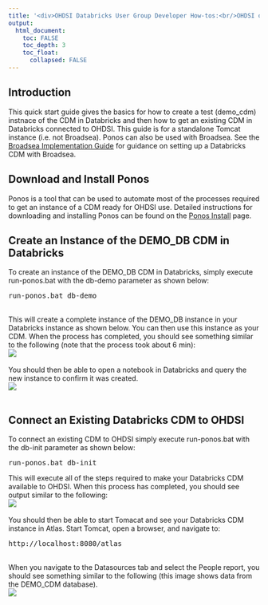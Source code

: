 ---
title: '<div>OHDSI Databricks User Group Developer How-tos:<br/>OHDSI on Databricks Quick Start Guide</div>'
output:
  html_document:
    toc: FALSE
    toc_depth: 3
    toc_float:
      collapsed: FALSE
---

<p>
  <h2>Introduction</h2>
  This quick start guide gives the basics for how to create a test (demo_cdm) instnace of the CDM in Databricks 
  and then how to get an existing CDM in Databricks connected to OHDSI. 
  This guide is for a standalone Tomcat instance (i.e. not Broadsea). 
  Ponos can also be used with Broadsea. 
  See the 
  <a href="./developer-how-tos_broadsea.html">Broadsea Implementation Guide</a> 
  for guidance on setting up a Databricks CDM with Broadsea. 
  <h2>Download and Install Ponos</h2>
  Ponos is a tool that can be used to automate most of the processes required to get an instance of a CDM ready for OHDSI use. 
  Detailed instructions for downloading and installing Ponos can be found on the 
  <a href="./developer-how-tos_ohdsi-on-databricks_ponos-install.html">Ponos Install</a> page.  

  <h2>Create an Instance of the DEMO_DB CDM in Databricks</h2>
  To create an instance of the DEMO_DB CDM in Databricks, simply execute run-ponos.bat with the db-demo parameter as shown below:
<pre class="pre-scroll">
run-ponos.bat db-demo
</pre>
  <br/>
  This will create a complete instance of the DEMO_DB instance in your Databricks instance as shown below. 
  You can then use this instance as your CDM. When the process has completed, you should see something similar to the following 
  (note that the process took about 6 min):
  <br/>
  <img src="./img/developer-how-tos/ponos/quickstart/ponos-demo-db-cmd.png" />
  <br/>
  <br/>
  You should then be able to open a notebook in Databricks and query the new instance to confirm it was created. 
  <br/>
  <img src="./img/developer-how-tos/ponos/quickstart/ponos-demo-db-notebook.png" />
  <br/>
  <br/>

  <h2>Connect an Existing Databricks CDM to OHDSI</h2>
  To connect an existing CDM to OHDSI simply execute run-ponos.bat with the db-init parameter as shown below:
<pre class="pre-scrollable">
run-ponos.bat db-init
</pre>
  This will execute all of the steps required to make your Databricks CDM available to OHDSI.
  When this process has completed, you should see output similar to the following:
  <br/>
  <img src="./img/developer-how-tos/ponos/quickstart/ponos-init-cmd.png" />
  <br/>
  <br/>
  You should then be able to start Tomacat and see your Databricks CDM instance in Atlas. 
  Start Tomcat, open a browser, and navigate to: 
<pre class="pre-scrollable">
http://localhost:8080/atlas
</pre>
  <br/>
  When you navigate to the Datasources tab and select the People report, you should see something similar to the following 
  (this image shows data from the DEMO_CDM database).  
  <img src="./img/developer-how-tos/ponos/quickstart/ponos-atlas.png" />
  
  
  
  
<br/><br/><br/><br/><br/>
<br/><br/><br/><br/><br/>
</p>
